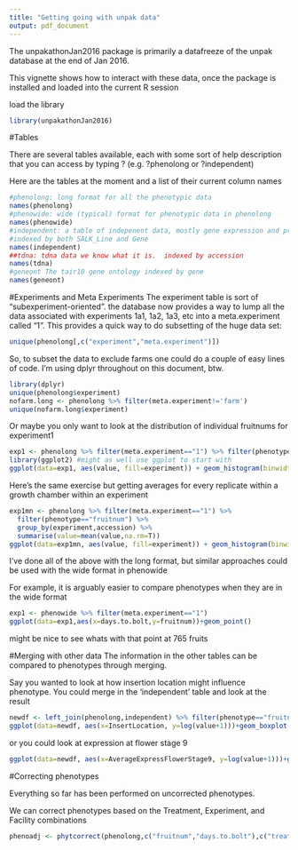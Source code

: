 ```yaml
---
title: "Getting going with unpak data"
output: pdf_document
---
```

The unpakathonJan2016 package is primarily a datafreeze of the unpak database at the end of Jan 2016.  

This vignette shows how to interact with these data, once the package is installed and loaded into the current R session

load the library
```r
library(unpakathonJan2016)
```

#Tables

There are several tables available, each with some sort of help description that you can access by typing ?<tbl>  (e.g. ?phenolong or ?independent)

Here are the tables at the moment and  a list of their current column names

```r
#phenolong: long format for all the phenotypic data
names(phenolong)
#phenowide: wide (typical) format for phenotypic data in phenolong
names(phenowide)
#independent: a table of indepenent data, mostly gene expression and protein expression 
#indexed by both SALK_Line and Gene
names(independent)
##tdna: tdna data we know what it is.  indexed by accession
names(tdna)
#geneont The tair10 gene ontology indexed by gene
names(geneont)
```

#Experiments and Meta Experiments
The experiment table is sort of "subexperiment-oriented". the database now provides a way to lump all the data associated with experiments 1a1, 1a2, 1a3, etc into a meta.experiment called "1".  This provides a quick way to do subsetting of the huge data set:
```r
unique(phenolong[,c("experiment","meta.experiment")])
```

So, to subset the data to exclude farms one could do a couple of easy lines of code.  I'm using dplyr throughout on this document, btw.
```r
library(dplyr)
unique(phenolong$experiment)
nofarm.long <- phenolong %>% filter(meta.experiment!='farm')
unique(nofarm.long$experiment)
```
Or maybe you only want to look at the distribution of individual fruitnums for experiment1
```r
exp1 <- phenolong %>% filter(meta.experiment=="1") %>% filter(phenotype=="fruitnum") 
library(ggplot2) #might as well use ggplot to start with
ggplot(data=exp1, aes(value, fill=experiment)) + geom_histogram(binwidth=50)
```

Here's the same exercise but getting averages for every replicate within a growth chamber within an experiment

```r
exp1mn <- phenolong %>% filter(meta.experiment=="1") %>%
  filter(phenotype=="fruitnum") %>%
  group_by(experiment,accession) %>%
  summarise(value=mean(value,na.rm=T))
ggplot(data=exp1mn, aes(value, fill=experiment)) + geom_histogram(binwidth=50)
```

I've done all of the above with the long format, but similar approaches could be used with the wide format in phenowide

For example, it is arguably easier to compare phenotypes when they are in the wide format

```r
exp1 <- phenowide %>% filter(meta.experiment=="1")
ggplot(data=exp1,aes(x=days.to.bolt,y=fruitnum))+geom_point()
```
might be nice to see whats with that point at 765 fruits

#Merging with other data
The information in the other tables can be compared to phenotypes through merging.

Say you wanted to look at how insertion location might influence phenotype.  You could merge in the 'independent' table and look at the result

```r
newdf <- left_join(phenolong,independent) %>% filter(phenotype=="fruitnum")
ggplot(data=newdf, aes(x=InsertLocation, y=log(value+1)))+geom_boxplot()
```

or you could look at expression at flower stage 9
```r
ggplot(data=newdf, aes(x=AverageExpressFlowerStage9, y=log(value+1)))+geom_point()
```

#Correcting phenotypes

Everything so far has been performed on uncorrected phenotypes.

We can correct phenotypes based on the Treatment, Experiment, and Facility combinations


```r
phenoadj <- phytcorrect(phenolong,c("fruitnum","days.to.bolt"),c("treatment","facility","experiment"),lineid="accession")



```

